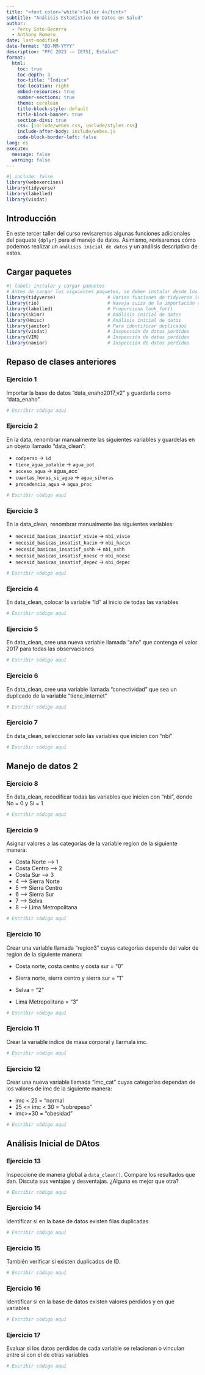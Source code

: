 ```yaml
---
title: "<font color='white'>Taller 4</font>"
subtitle: "Análisis Estadístico de Datos en Salud"
author: 
  - Percy Soto-Becerra
  - Anthony Romero
date: last-modified
date-format: "DD-MM-YYYY"
description: "PFC 2023 -– IETSI, EsSalud"
format: 
  html:
    toc: true
    toc-depth: 3
    toc-title: "Índice"
    toc-location: right
    embed-resources: true
    number-sections: true
    theme: cerulean
    title-block-style: default
    title-block-banner: true
    section-divs: true
    css: [include/webex.css, include/styles.css]
    include-after-body: include/webex.js
    code-block-border-left: false
lang: es
execute: 
  message: false
  warning: false
---
```


```r
#| include: false
library(webexercises)
library(tidyverse)
library(labelled)
library(visdat)
```

## Introducción

En este tercer taller del curso revisaremos algunas funciones adicionales del paquete `{dplyr}` para el manejo de datos. Asimismo, revisaremos cómo podemos realizar un `análisis inicial de datos` y un análisis descriptivo de estos.

## Cargar paquetes

```r
#| label: instalar y cargar paquetes
# Antes de cargar los siguientes paquetes, se deben instalar desde los paquetes.
library(tidyverse)                   # Varias funciones de tidyverse (dplyr, ggplot2, etc.)
library(rio)                         # Navaja suiza de la importación de datos 
library(labelled)                    # Proporciona look_for()
library(skimr)                       # Análisis inicial de datos
library(Hmisc)                       # Análisis inicial de datos
library(janitor)                     # Para identificar duplicados
library(visdat)                      # Inspección de datos perdidos
library(VIM)                         # Inspección de datos perdidos
library(naniar)                      # Inspección de datos perdidos
```

## Repaso de clases anteriores

### Ejercicio 1

Importar la base de datos "data_enaho2017_v2" y guardarla como "data_enaho". 

```r
# Escribir código aquí

```


### Ejercicio 2

En la data, renombrar manualmente las siguientes variables y guardelas en un objeto llamado "data_clean":

- `codperso` $\rightarrow$ `id`
- `tiene_agua_potable` $\rightarrow$ `agua_pot`
- `acceso_agua` $\rightarrow$  agua_acc`
- `cuantas_horas_si_agua` $\rightarrow$ `agua_sihoras`
- `procedencia_agua` $\rightarrow$ `agua_proc`
```r
# Escribir código aquí

```



### Ejercicio 3

En la data_clean, renombrar manualmente las siguientes variables:

- `necesid_basicas_insatisf_vivie` $\rightarrow$ `nbi_vivie`
- `necesid_basicas_insatist_hacin` $\rightarrow$ `nbi_hacin`
- `necesid_basicas_insatisf_sshh` $\rightarrow$ `nbi_sshh`
- `necesid_basicas_insatisf_noesc`  $\rightarrow$ `nbi_noesc`
- `necesid_basicas_insatisf_depec` $\rightarrow$ `nbi_depec`


```r
# Escribir código aquí

```

### Ejercicio 4

En data_clean, colocar la variable "id" al inicio de todas las variables 

```r
# Escribir código aquí

```

### Ejercicio 5

En data_clean, cree una nueva variable llamada "año" que contenga el valor 2017 para todas las observaciones

```r
# Escribir código aquí

```

### Ejercicio 6

En data_clean, cree una variable llamada "conectividad" que sea un duplicado de la variable "tiene_internet"

```r
# Escribir código aquí

```

### Ejercicio 7

En data_clean, seleccionar solo las variables que inicien con "nbi"

```r
# Escribir código aquí

```

## Manejo de datos 2

### Ejercicio 8

En data_clean, recodificar todas las variables que inicien con "nbi", donde No = 0 y Si = 1

```r
# Escribir código aquí

```

### Ejercicio 9

Asignar valores a las categorías de la variable region de la siguiente manera:

- Costa Norte --> 1
- Costa Centro --> 2
- Costa Sur  --> 3
- 4 --> Sierra Norte
- 5 --> Sierra Centro
- 6 --> Sierra Sur
- 7 --> Selva
- 8 --> Lima Metropolitana

```r
# Escribir código aquí

```

### Ejercicio 10

Crear una variable llamada "region3" cuyas categorías depende del valor de region de la siguiente manera:

- Costa norte, costa centro y costa sur = "0"

- Sierra norte, sierra centro y sierra sur = "1"

- Selva = "2"

- Lima Metropolitana = "3"

```r
# Escribir código aquí

```

### Ejercicio 11

Crear la variable indice de masa corporal y llarmala imc. 

```r
# Escribir código aquí

```

### Ejercicio 12

Crear una nueva variable llamada "imc_cat" cuyas categorías dependan de los valores de imc de la siguiente manera:

- imc < 25 = "normal
- 25 <= imc < 30 = "sobrepeso"
- imc>=30 = "obesidad"

```r
# Escribir código aquí

```

## Análisis Inicial de DAtos

### Ejercicio 13

Inspeccione de manera global a `data_clean()`. Compare los resultados que dan. Discuta sus ventajas y desventajas. ¿Alguna es mejor que otra?

```r
# Escribir código aquí

```

### Ejercicio 14

Identificar si en la base de datos existen filas duplicadas

```r
# Escribir código aquí

```

### Ejercicio 15

También verificar si existen duplicados de ID.

```r
# Escribir código aquí

```

### Ejercicio 16

Identificar si en la base de datos existen valores perdidos y en qué variables

```r
# Escribir código aquí

```

### Ejercicio 17

Evaluar si los datos perdidos de cada variable se relacionan o vinculan entre sí con el de otras variables

```r
# Escribir código aquí

```
